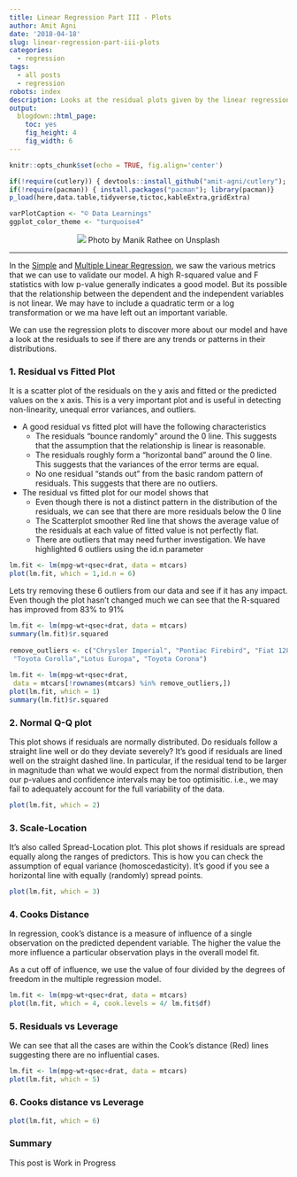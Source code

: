 ```yaml
---
title: Linear Regression Part III - Plots
author: Amit Agni
date: '2018-04-18'
slug: linear-regression-part-iii-plots
categories:
  - regression
tags:
  - all posts
  - regression
robots: index
description: Looks at the residual plots given by the linear regression model in R [WIP]
output:
  blogdown::html_page:
    toc: yes
    fig_height: 4
    fig_width: 6
---
```


```r
knitr::opts_chunk$set(echo = TRUE, fig.align='center')

if(!require(cutlery)) { devtools::install_github("amit-agni/cutlery"); library(cutlery)}
if(!require(pacman)) { install.packages("pacman"); library(pacman)}
p_load(here,data.table,tidyverse,tictoc,kableExtra,gridExtra)

varPlotCaption <- "© Data Learnings"
ggplot_color_theme <- "turquoise4"
```

<center>
	<!-- feature image -->
![](/post/2018-04-18-linear-regression-part-iii-plots_files/manik-rathee-a8YV2C3yBMk-unsplash.jpg)
Photo by Manik Rathee on Unsplash
</center>
<hr>



In the [Simple](/linear-regression-part-i-simple/) and [Multiple Linear Regression](/linear-regression-part-ii-multiple/), we saw the various metrics that we can use to validate our model. A high R-squared value and F statistics with low p-value generally indicates a good model. But its possible that the relationship between the dependent and the independent variables is not linear. We may have to include a quadratic term or a log transformation or we ma have left out an important variable.

We can use the regression plots to discover more about our model and have a look at the residuals to see if there are any trends or patterns in their distributions.

### 1. Residual vs Fitted Plot

It is a scatter plot of the residuals on the y axis and fitted or the predicted values on the x axis. This is a very important plot and is useful in detecting non-linearity, unequal error variances, and outliers.

* A good residual vs fitted plot will have the following characteristics
  + The residuals “bounce randomly” around the 0 line. This suggests that the assumption that the relationship is linear is reasonable.
  + The residuals roughly form a “horizontal band” around the 0 line. This suggests that the variances of the error terms are equal.
  + No one residual “stands out” from the basic random pattern of residuals. This suggests that there are no outliers.
  
* The residual vs fitted plot for our model shows that
  + Even though there is not a distinct pattern in the distribution of the residuals, we can see that there are more residuals below the 0 line
  + The Scatterplot smoother Red line that shows the average value of the residuals at each value of fitted value is not perfectly flat.
  + There are outliers that may need further investigation. We have highlighted 6 outliers using the id.n parameter

```r
lm.fit <- lm(mpg~wt+qsec+drat, data = mtcars)
plot(lm.fit, which = 1,id.n = 6)
```

Lets try removing these 6 outliers from our data and see if it has any impact. Even though the plot hasn’t changed much we can see that the R-squared has improved from 83% to 91%

```r
lm.fit <- lm(mpg~wt+qsec+drat, data = mtcars)
summary(lm.fit)$r.squared
 
remove_outliers <- c("Chrysler Imperial", "Pontiac Firebird", "Fiat 128",
 "Toyota Corolla","Lotus Europa", "Toyota Corona")
 
lm.fit <- lm(mpg~wt+qsec+drat,
 data = mtcars[!rownames(mtcars) %in% remove_outliers,])
plot(lm.fit, which = 1)
summary(lm.fit)$r.squared
```

### 2. Normal Q-Q plot

This plot shows if residuals are normally distributed. Do residuals follow a straight line well or do they deviate severely? It’s good if residuals are lined well on the straight dashed line.  In particular, if the residual tend to be larger in magnitude than what we would expect from the normal distribution, then our p-values and confidence intervals may be too optimisitic. i.e., we may fail to adequately account for the full variability of the data.

```r

plot(lm.fit, which = 2)

```


### 3. Scale-Location

It’s also called Spread-Location plot. This plot shows if residuals are spread equally along the ranges of predictors. This is how you can check the assumption of equal variance (homoscedasticity). It’s good if you see a horizontal line with equally (randomly) spread points.

```r
plot(lm.fit, which = 3)

```

### 4. Cooks Distance

In regression, cook’s distance is a measure of influence of a single observation on the predicted dependent variable. The higher the value the more influence a particular observation plays in the overall model fit.

As a cut off of influence, we use the value of four divided by the degrees of freedom in the multiple regression model.

```r
lm.fit <- lm(mpg~wt+qsec+drat, data = mtcars)
plot(lm.fit, which = 4, cook.levels = 4/ lm.fit$df)
```

### 5. Residuals vs Leverage

We can see that all the cases are within the Cook’s distance (Red) lines suggesting there are no influential cases. 


```r
lm.fit <- lm(mpg~wt+qsec+drat, data = mtcars)
plot(lm.fit, which = 5)
```

### 6. Cooks distance vs Leverage

```r
plot(lm.fit, which = 6)

```


### Summary

This post is Work in Progress

